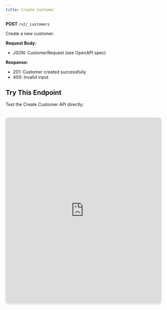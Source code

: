 ```yaml
---
title: Create Customer
---
```


**POST** `/v2/_customers`

Create a new customer.

**Request Body:**
- JSON: CustomerRequest (see OpenAPI spec)

**Response:**
- 201: Customer created successfully
- 400: Invalid input

## Try This Endpoint

Test the Create Customer API directly:

<iframe 
  src="https://petstore.swagger.io/?url=https://raw.githubusercontent.com/vamsinole/docs/refs/heads/main/api-reference/openapi.json#/Customers/createCustomer"
  width="100%" 
  height="600px"
  style="border: none; border-radius: 8px; box-shadow: 0 4px 6px rgba(0, 0, 0, 0.1); margin-top: 20px;"
  title="Create Customer API Playground"
/> 